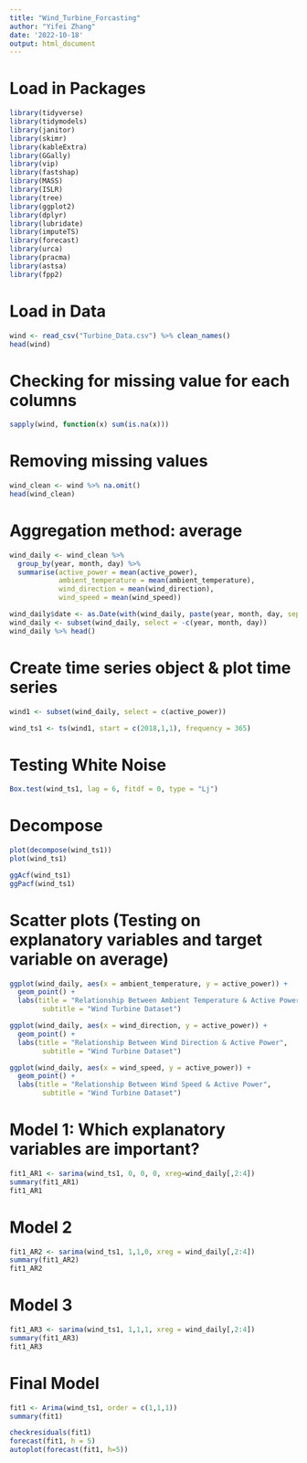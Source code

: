 ---
title: "Wind_Turbine_Forcasting"
author: "Yifei Zhang"
date: '2022-10-18'
output: html_document
---
# Load in Packages
```{r, message=FALSE}
library(tidyverse)
library(tidymodels)
library(janitor)
library(skimr)
library(kableExtra)
library(GGally)
library(vip)        
library(fastshap)   
library(MASS)
library(ISLR)
library(tree)
library(ggplot2)
library(dplyr)
library(lubridate)
library(imputeTS)
library(forecast)
library(urca)
library(pracma)
library(astsa)
library(fpp2)
```

# Load in Data
```{r, message=FALSE}
wind <- read_csv("Turbine_Data.csv") %>% clean_names()
head(wind)
```
# Checking for missing value for each columns
```{r, message=FALSE}
sapply(wind, function(x) sum(is.na(x)))
```

# Removing missing values
```{r, message=FALSE}
wind_clean <- wind %>% na.omit()
head(wind_clean)
```

# Aggregation method: average
```{r, message=FALSE}
wind_daily <- wind_clean %>% 
  group_by(year, month, day) %>% 
  summarise(active_power = mean(active_power),
            ambient_temperature = mean(ambient_temperature),
            wind_direction = mean(wind_direction),
            wind_speed = mean(wind_speed))

wind_daily$date <- as.Date(with(wind_daily, paste(year, month, day, sep = "-")), "%Y-%m-%d")
wind_daily <- subset(wind_daily, select = -c(year, month, day))
wind_daily %>% head()
```
# Create time series object & plot time series
```{r}
wind1 <- subset(wind_daily, select = c(active_power))

wind_ts1 <- ts(wind1, start = c(2018,1,1), frequency = 365)
```

# Testing White Noise
```{r, message=FALSE}
Box.test(wind_ts1, lag = 6, fitdf = 0, type = "Lj")
```

# Decompose
```{r}
plot(decompose(wind_ts1))
plot(wind_ts1)

ggAcf(wind_ts1)
ggPacf(wind_ts1)
```

# Scatter plots (Testing on explanatory variables and target variable on average)
```{r, message=FALSE}
ggplot(wind_daily, aes(x = ambient_temperature, y = active_power)) +
  geom_point() +
  labs(title = "Relationship Between Ambient Temperature & Active Power",
        subtitle = "Wind Turbine Dataset")

ggplot(wind_daily, aes(x = wind_direction, y = active_power)) +
  geom_point() +
  labs(title = "Relationship Between Wind Direction & Active Power",
        subtitle = "Wind Turbine Dataset")

ggplot(wind_daily, aes(x = wind_speed, y = active_power)) +
  geom_point() + 
  labs(title = "Relationship Between Wind Speed & Active Power",
        subtitle = "Wind Turbine Dataset")
```

# Model 1: Which explanatory variables are important? 
```{r}
fit1_AR1 <- sarima(wind_ts1, 0, 0, 0, xreg=wind_daily[,2:4])
summary(fit1_AR1)
fit1_AR1
```

# Model 2
```{r}
fit1_AR2 <- sarima(wind_ts1, 1,1,0, xreg = wind_daily[,2:4])
summary(fit1_AR2)
fit1_AR2
```

# Model 3
```{r}
fit1_AR3 <- sarima(wind_ts1, 1,1,1, xreg = wind_daily[,2:4])
summary(fit1_AR3)
fit1_AR3
```

# Final Model
```{r}
fit1 <- Arima(wind_ts1, order = c(1,1,1))
summary(fit1)

checkresiduals(fit1)
forecast(fit1, h = 5)
autoplot(forecast(fit1, h=5))
```





















































